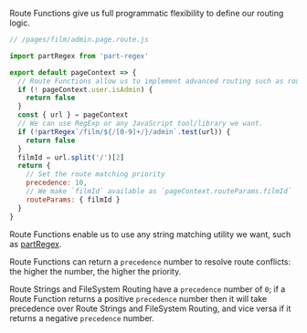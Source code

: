 Route Functions give us full programmatic flexibility to define our routing logic.

```js
// /pages/film/admin.page.route.js

import partRegex from 'part-regex'

export default pageContext => {
  // Route Functions allow us to implement advanced routing such as route guards.
  if (! pageContext.user.isAdmin) {
    return false
  }
  const { url } = pageContext
  // We can use RegExp or any JavaScript tool/library we want.
  if (!partRegex`/film/${/[0-9]+/}/admin`.test(url)) {
    return false
  }
  filmId = url.split('/')[2]
  return {
    // Set the route matching priority
    precedence: 10,
    // We make `filmId` available as `pageContext.routeParams.filmId`
    routeParams: { filmId }
  }
}
```

Route Functions enable us to use any string matching utility we want, such as [partRegex](https://github.com/brillout/part-regex).

Route Functions can return a `precedence` number to resolve route conflicts:
the higher the number, the higher the priority.

Route Strings and FileSystem Routing have a `precedence` number of `0`;
if a Route Function returns a positive `precedence` number then it will take precedence over Route Strings and FileSystem Routing, and
vice versa if it returns a negative `precedence` number.
